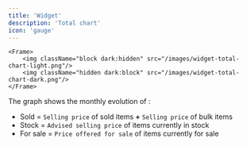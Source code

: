 ```yaml
---
title: 'Widget'
description: 'Total chart'
icon: 'gauge'
---
```

    <Frame>
        <img className="block dark:hidden" src="/images/widget-total-chart-light.png"/>
        <img className="hidden dark:block" src="/images/widget-total-chart-dark.png"/>
    </Frame>

The graph shows the monthly evolution of :

- Sold = `Selling price` of sold items **\+** `Selling price` of bulk items
- Stock = `Advised selling price` of items currently in stock
- For sale = `Price offered for sale` of items currently for sale
